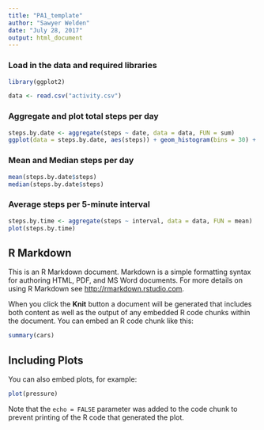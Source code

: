 ```yaml
---
title: "PA1_template"
author: "Sawyer Welden"
date: "July 28, 2017"
output: html_document
---
```


### Load in the data and required libraries
```r
library(ggplot2)

data <- read.csv("activity.csv")
```

### Aggregate and plot total steps per day
```r
steps.by.date <- aggregate(steps ~ date, data = data, FUN = sum)
ggplot(data = steps.by.date, aes(steps)) + geom_histogram(bins = 30) + xlab("Steps") + ylab("Count")
```

### Mean and Median steps per day
```r
mean(steps.by.date$steps)
median(steps.by.date$steps)
```

### Average steps per 5-minute interval
```r
steps.by.time <- aggregate(steps ~ interval, data = data, FUN = mean)
plot(steps.by.time)
```
















## R Markdown

This is an R Markdown document. Markdown is a simple formatting syntax for authoring HTML, PDF, and MS Word documents. For more details on using R Markdown see <http://rmarkdown.rstudio.com>.

When you click the **Knit** button a document will be generated that includes both content as well as the output of any embedded R code chunks within the document. You can embed an R code chunk like this:

```r
summary(cars)
```

## Including Plots

You can also embed plots, for example:

```r
plot(pressure)
```

Note that the `echo = FALSE` parameter was added to the code chunk to prevent printing of the R code that generated the plot.
